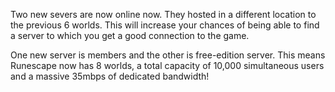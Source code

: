 {{Update|date = 21 March 2002}}

Two new severs are now online now. They hosted in a different location to the previous 6 worlds.
This will increase your chances of being able to find a server to which you get a good connection to the game. 

One new server is members and the other is free-edition server. This means Runescape now has 8 worlds, a total capacity of 10,000 simultaneous users and a massive 35mbps of dedicated bandwidth!

[[Category:Updates|{{PAGENAME}}]]
